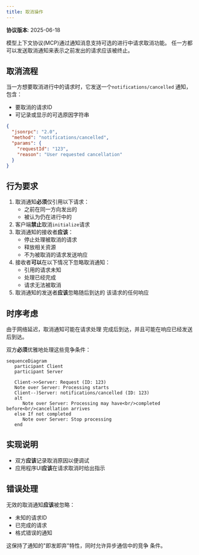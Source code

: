 ```yaml
---
title: 取消操作
---
```


<div id="enable-section-numbers" />

<Info>**协议版本**: 2025-06-18</Info>

模型上下文协议(MCP)通过通知消息支持可选的进行中请求取消功能。
任一方都可以发送取消通知来表示之前发出的请求应该被终止。

## 取消流程

当一方想要取消进行中的请求时，它发送一个`notifications/cancelled`
通知，包含：

- 要取消的请求ID
- 可记录或显示的可选原因字符串

```json
{
  "jsonrpc": "2.0",
  "method": "notifications/cancelled",
  "params": {
    "requestId": "123",
    "reason": "User requested cancellation"
  }
}
```

## 行为要求

1. 取消通知**必须**仅引用以下请求：
   - 之前在同一方向发出的
   - 被认为仍在进行中的
2. 客户端**禁止**取消`initialize`请求
3. 取消通知的接收者**应该**：
   - 停止处理被取消的请求
   - 释放相关资源
   - 不为被取消的请求发送响应
4. 接收者**可以**在以下情况下忽略取消通知：
   - 引用的请求未知
   - 处理已经完成
   - 请求无法被取消
5. 取消通知的发送者**应该**忽略随后到达的
   该请求的任何响应

## 时序考虑

由于网络延迟，取消通知可能在请求处理
完成后到达，并且可能在响应已经发送后到达。

双方**必须**优雅地处理这些竞争条件：

```mermaid
sequenceDiagram
   participant Client
   participant Server

   Client->>Server: Request (ID: 123)
   Note over Server: Processing starts
   Client--)Server: notifications/cancelled (ID: 123)
   alt
      Note over Server: Processing may have<br/>completed before<br/>cancellation arrives
   else If not completed
      Note over Server: Stop processing
   end
```

## 实现说明

- 双方**应该**记录取消原因以便调试
- 应用程序UI**应该**在请求取消时给出指示

## 错误处理

无效的取消通知**应该**被忽略：

- 未知的请求ID
- 已完成的请求
- 格式错误的通知

这保持了通知的"即发即弃"特性，同时允许异步通信中的竞争
条件。
